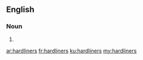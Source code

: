 ==English==

===Noun===
{{head|en|plural}}

# {{plural of|hardliner|lang=en|nocat=1}}

[[ar:hardliners]]
[[fr:hardliners]]
[[ku:hardliners]]
[[my:hardliners]]